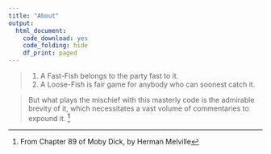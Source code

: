 ```yaml
---
title: "About"
output:
  html_document:
    code_download: yes
    code_folding: hide
    df_print: paged
---
```


> 1. A Fast-Fish belongs to the party fast to it.
2. A Loose-Fish is fair game for anybody who can soonest catch it.

> But what plays the mischief with this masterly code is the admirable brevity of it, which necessitates a vast volume of commentaries to expound it. [^1]

[^1]:From Chapter 89 of Moby Dick, by Herman Melville
